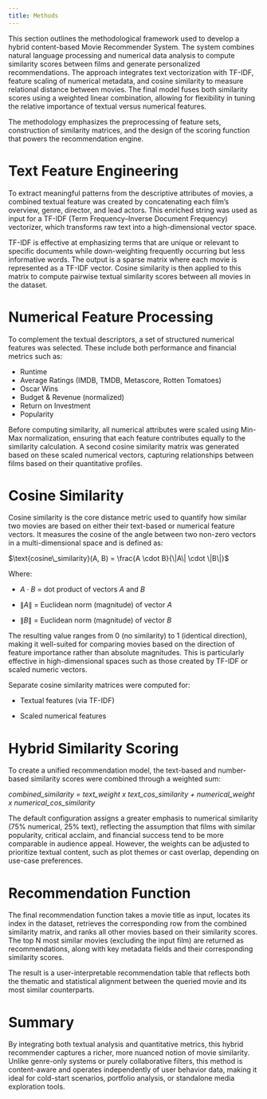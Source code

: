 ```yaml
---
title: Methods
---
```


This section outlines the methodological framework used to develop a hybrid content-based Movie Recommender System. The system combines natural language processing and numerical data analysis to compute similarity scores between films and generate personalized recommendations. The approach integrates text vectorization with TF-IDF, feature scaling of numerical metadata, and cosine similarity to measure relational distance between movies. The final model fuses both similarity scores using a weighted linear combination, allowing for flexibility in tuning the relative importance of textual versus numerical features.

The methodology emphasizes the preprocessing of feature sets, construction of similarity matrices, and the design of the scoring function that powers the recommendation engine.

# Text Feature Engineering

To extract meaningful patterns from the descriptive attributes of movies, a combined textual feature was created by concatenating each film’s overview, genre, director, and lead actors. This enriched string was used as input for a TF-IDF (Term Frequency–Inverse Document Frequency) vectorizer, which transforms raw text into a high-dimensional vector space.

TF-IDF is effective at emphasizing terms that are unique or relevant to specific documents while down-weighting frequently occurring but less informative words. The output is a sparse matrix where each movie is represented as a TF-IDF vector. Cosine similarity is then applied to this matrix to compute pairwise textual similarity scores between all movies in the dataset.

# Numerical Feature Processing
To complement the textual descriptors, a set of structured numerical features was selected. These include both performance and financial metrics such as:

- Runtime
- Average Ratings (IMDB, TMDB, Metascore, Rotten Tomatoes)
- Oscar Wins
- Budget & Revenue (normalized)
- Return on Investment
- Popularity

Before computing similarity, all numerical attributes were scaled using Min-Max normalization, ensuring that each feature contributes equally to the similarity calculation. A second cosine similarity matrix was generated based on these scaled numerical vectors, capturing relationships between films based on their quantitative profiles.

# Cosine Similarity

Cosine similarity is the core distance metric used to quantify how similar two movies are based on either their text-based or numerical feature vectors. It measures the cosine of the angle between two non-zero vectors in a multi-dimensional space and is defined as:

$\text{cosine\_similarity}(A, B) = \frac{A \cdot B}{\|A\| \cdot \|B\|}$

Where:

- $A \cdot B$ = dot product of vectors *A* and *B*  
  
- $\|A\|$ = Euclidean norm (magnitude) of vector *A*  
  
- $\|B\|$ = Euclidean norm (magnitude) of vector *B*

The resulting value ranges from 0 (no similarity) to 1 (identical direction), making it well-suited for comparing movies based on the direction of feature importance rather than absolute magnitudes. This is particularly effective in high-dimensional spaces such as those created by TF-IDF or scaled numeric vectors.

Separate cosine similarity matrices were computed for:

- Textual features (via TF-IDF)

- Scaled numerical features

# Hybrid Similarity Scoring

To create a unified recommendation model, the text-based and number-based similarity scores were combined through a weighted sum:

*combined_similarity = text_weight x text_cos_similarity + numerical_weight x numerical_cos_similarity*

The default configuration assigns a greater emphasis to numerical similarity (75% numerical, 25% text), reflecting the assumption that films with similar popularity, critical acclaim, and financial success tend to be more comparable in audience appeal. However, the weights can be adjusted to prioritize textual content, such as plot themes or cast overlap, depending on use-case preferences.

# Recommendation Function

The final recommendation function takes a movie title as input, locates its index in the dataset, retrieves the corresponding row from the combined similarity matrix, and ranks all other movies based on their similarity scores. The top N most similar movies (excluding the input film) are returned as recommendations, along with key metadata fields and their corresponding similarity scores.

The result is a user-interpretable recommendation table that reflects both the thematic and statistical alignment between the queried movie and its most similar counterparts.

# Summary

By integrating both textual analysis and quantitative metrics, this hybrid recommender captures a richer, more nuanced notion of movie similarity. Unlike genre-only systems or purely collaborative filters, this method is content-aware and operates independently of user behavior data, making it ideal for cold-start scenarios, portfolio analysis, or standalone media exploration tools.